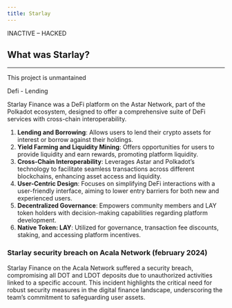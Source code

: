 ```yaml
---
title: Starlay
---
```



<Aside type="danger" title="INACTIVE – HACKED">
  INACTIVE – HACKED
</Aside> 

## What was Starlay?
-----------------

This project is unmantained  
 
 Defi - Lending

Starlay Finance was a DeFi platform on the Astar Network, part of the Polkadot ecosystem, designed to offer a comprehensive suite of DeFi services with cross-chain interoperability.

1. **Lending and Borrowing**: Allows users to lend their crypto assets for interest or borrow against their holdings.
2. **Yield Farming and Liquidity Mining**: Offers opportunities for users to provide liquidity and earn rewards, promoting platform liquidity.
3. **Cross-Chain Interoperability**: Leverages Astar and Polkadot’s technology to facilitate seamless transactions across different blockchains, enhancing asset access and liquidity.
4. **User-Centric Design**: Focuses on simplifying DeFi interactions with a user-friendly interface, aiming to lower entry barriers for both new and experienced users.
5. **Decentralized Governance**: Empowers community members and LAY token holders with decision-making capabilities regarding platform development.
6. **Native Token: LAY**: Utilized for governance, transaction fee discounts, staking, and accessing platform incentives.
  

### Starlay security breach on Acala Network (february 2024)

Starlay Finance on the Acala Network suffered a security breach, compromising all DOT and LDOT deposits due to unauthorized activities linked to a specific account. This incident highlights the critical need for robust security measures in the digital finance landscape, underscoring the team’s commitment to safeguarding user assets.
